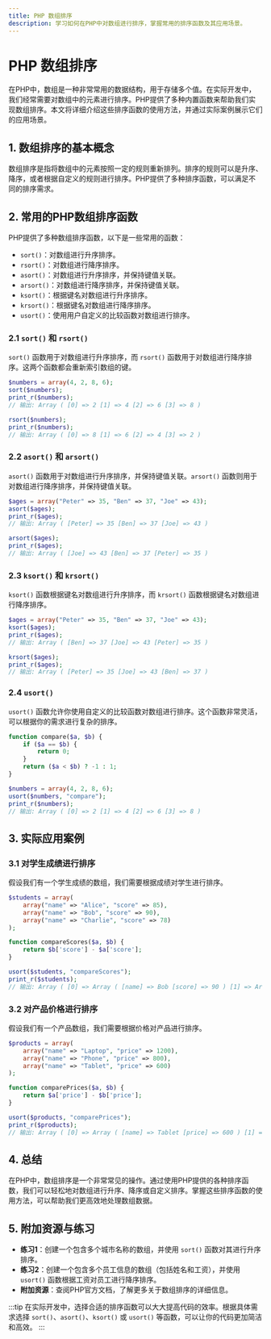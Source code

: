 ```yaml
---
title: PHP 数组排序
description: 学习如何在PHP中对数组进行排序，掌握常用的排序函数及其应用场景。
---
```


# PHP 数组排序

在PHP中，数组是一种非常常用的数据结构，用于存储多个值。在实际开发中，我们经常需要对数组中的元素进行排序。PHP提供了多种内置函数来帮助我们实现数组排序。本文将详细介绍这些排序函数的使用方法，并通过实际案例展示它们的应用场景。

## 1. 数组排序的基本概念

数组排序是指将数组中的元素按照一定的规则重新排列。排序的规则可以是升序、降序，或者根据自定义的规则进行排序。PHP提供了多种排序函数，可以满足不同的排序需求。

## 2. 常用的PHP数组排序函数

PHP提供了多种数组排序函数，以下是一些常用的函数：

- `sort()`：对数组进行升序排序。
- `rsort()`：对数组进行降序排序。
- `asort()`：对数组进行升序排序，并保持键值关联。
- `arsort()`：对数组进行降序排序，并保持键值关联。
- `ksort()`：根据键名对数组进行升序排序。
- `krsort()`：根据键名对数组进行降序排序。
- `usort()`：使用用户自定义的比较函数对数组进行排序。

### 2.1 `sort()` 和 `rsort()`

`sort()` 函数用于对数组进行升序排序，而 `rsort()` 函数用于对数组进行降序排序。这两个函数都会重新索引数组的键。

```php
$numbers = array(4, 2, 8, 6);
sort($numbers);
print_r($numbers);
// 输出: Array ( [0] => 2 [1] => 4 [2] => 6 [3] => 8 )

rsort($numbers);
print_r($numbers);
// 输出: Array ( [0] => 8 [1] => 6 [2] => 4 [3] => 2 )
```

### 2.2 `asort()` 和 `arsort()`

`asort()` 函数用于对数组进行升序排序，并保持键值关联。`arsort()` 函数则用于对数组进行降序排序，并保持键值关联。

```php
$ages = array("Peter" => 35, "Ben" => 37, "Joe" => 43);
asort($ages);
print_r($ages);
// 输出: Array ( [Peter] => 35 [Ben] => 37 [Joe] => 43 )

arsort($ages);
print_r($ages);
// 输出: Array ( [Joe] => 43 [Ben] => 37 [Peter] => 35 )
```

### 2.3 `ksort()` 和 `krsort()`

`ksort()` 函数根据键名对数组进行升序排序，而 `krsort()` 函数根据键名对数组进行降序排序。

```php
$ages = array("Peter" => 35, "Ben" => 37, "Joe" => 43);
ksort($ages);
print_r($ages);
// 输出: Array ( [Ben] => 37 [Joe] => 43 [Peter] => 35 )

krsort($ages);
print_r($ages);
// 输出: Array ( [Peter] => 35 [Joe] => 43 [Ben] => 37 )
```

### 2.4 `usort()`

`usort()` 函数允许你使用自定义的比较函数对数组进行排序。这个函数非常灵活，可以根据你的需求进行复杂的排序。

```php
function compare($a, $b) {
    if ($a == $b) {
        return 0;
    }
    return ($a < $b) ? -1 : 1;
}

$numbers = array(4, 2, 8, 6);
usort($numbers, "compare");
print_r($numbers);
// 输出: Array ( [0] => 2 [1] => 4 [2] => 6 [3] => 8 )
```

## 3. 实际应用案例

### 3.1 对学生成绩进行排序

假设我们有一个学生成绩的数组，我们需要根据成绩对学生进行排序。

```php
$students = array(
    array("name" => "Alice", "score" => 85),
    array("name" => "Bob", "score" => 90),
    array("name" => "Charlie", "score" => 78)
);

function compareScores($a, $b) {
    return $b['score'] - $a['score'];
}

usort($students, "compareScores");
print_r($students);
// 输出: Array ( [0] => Array ( [name] => Bob [score] => 90 ) [1] => Array ( [name] => Alice [score] => 85 ) [2] => Array ( [name] => Charlie [score] => 78 ) )
```

### 3.2 对产品价格进行排序

假设我们有一个产品数组，我们需要根据价格对产品进行排序。

```php
$products = array(
    array("name" => "Laptop", "price" => 1200),
    array("name" => "Phone", "price" => 800),
    array("name" => "Tablet", "price" => 600)
);

function comparePrices($a, $b) {
    return $a['price'] - $b['price'];
}

usort($products, "comparePrices");
print_r($products);
// 输出: Array ( [0] => Array ( [name] => Tablet [price] => 600 ) [1] => Array ( [name] => Phone [price] => 800 ) [2] => Array ( [name] => Laptop [price] => 1200 ) )
```

## 4. 总结

在PHP中，数组排序是一个非常常见的操作。通过使用PHP提供的各种排序函数，我们可以轻松地对数组进行升序、降序或自定义排序。掌握这些排序函数的使用方法，可以帮助我们更高效地处理数组数据。

## 5. 附加资源与练习

- **练习1**：创建一个包含多个城市名称的数组，并使用 `sort()` 函数对其进行升序排序。
- **练习2**：创建一个包含多个员工信息的数组（包括姓名和工资），并使用 `usort()` 函数根据工资对员工进行降序排序。
- **附加资源**：查阅PHP官方文档，了解更多关于数组排序的详细信息。

:::tip
在实际开发中，选择合适的排序函数可以大大提高代码的效率。根据具体需求选择 `sort()`、`asort()`、`ksort()` 或 `usort()` 等函数，可以让你的代码更加简洁和高效。
:::